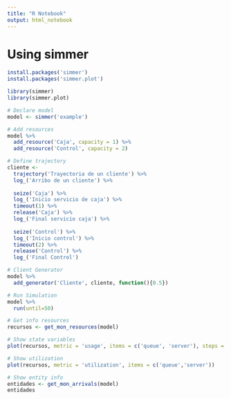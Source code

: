 ```yaml
---
title: "R Notebook"
output: html_notebook
---
```

# Using simmer
```r
install.packages('simmer')
install.packages('simmer.plot')
```


```r
library(simmer)
library(simmer.plot)
```

```r
# Declare model
model <- simmer('example')

# Add resources
model %>% 
  add_resource('Caja', capacity = 1) %>% 
  add_resource('Control', capacity = 2)

# Define trajectory
cliente <- 
  trajectory('Trayectoria de un cliente') %>% 
  log_('Arribo de un cliente') %>% 
  
  seize('Caja') %>% 
  log_('Inicio servicio de caja') %>% 
  timeout(1) %>% 
  release('Caja') %>% 
  log_('Final servicio caja') %>% 
  
  seize('Control') %>% 
  log_('Inicio control') %>% 
  timeout(2) %>% 
  release('Control') %>% 
  log_('Final Control')

# Client Generator
model %>% 
  add_generator('Cliente', cliente, function(){0.5})

# Run Simulation
model %>% 
  run(until=50)

# Get info resources
recursos <- get_mon_resources(model)

# Show state variables
plot(recursos, metric = 'usage', items = c('queue', 'server'), steps = TRUE)

# Show utilization
plot(recursos, metric = 'utilization', items = c('queue','server'))

# Show entity info
entidades <- get_mon_arrivals(model)
entidades
```

